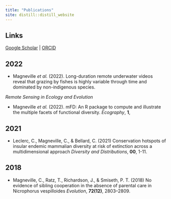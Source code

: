 ```yaml
---
title: "Publications"
site: distill::distill_website
---
```


## Links
[Google Scholar](https://scholar.google.com/citations?user=PnnVbAgAAAAJ&hl=fr&authuser=1&oi=ao) | [ORCID](https://orcid.org/0000-0003-0489-3822)


## 2022

- Magneville _et al._ (2022).
Long-duration remote underwater videos reveal that grazing by fishes is highly variable through time and dominated by non-indigenous species.

_Remote Sensing in Ecology and Evolution_

- Magneville _et al._ (2022). 
mFD: An R package to compute and illustrate the multiple facets of functional diversity. 
_Ecography_, **1**, 



## 2021

- Leclerc, C., Magneville, C., & Bellard, C. (2021) 
Conservation hotspots of insular endemic mammalian diversity at risk of extinction across a multidimensional approach
_Diversity and Distributions_, **00**, 1-11.


## 2018

- Magneville, C., Ratz, T., Richardson, J., & Smiseth, P. T. (2018) 
No evidence of sibling cooperation in the absence of parental care in Nicrophorus vespilloides
_Evolution_, **72(12)**, 2803–2809.

